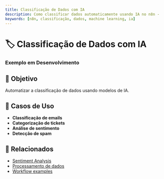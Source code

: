 ---
title: Classificação de Dados com IA
description: Como classificar dados automaticamente usando IA no n8n - exemplo em desenvolvimento
keywords: [n8n, classificação, dados, machine learning, ia]
---


# 🏷️ Classificação de Dados com IA

<div style={{
  background: '#38a169',
  padding: '1.5rem',
  borderRadius: '8px',
  color: 'white',
  textAlign: 'center'
}}>
  <IonicIcon name="pricetags-outline" style={{fontSize: '32px', marginBottom: '0.5rem'}} />
  <h3 style={{color: 'white'}}>Exemplo em Desenvolvimento</h3>
</div>

## 🎯 Objetivo

Automatizar a classificação de dados usando modelos de IA.

## 🚀 Casos de Uso

- **Classificação de emails**
- **Categorização de tickets**
- **Análise de sentimento**
- **Detecção de spam**

## 🔗 Relacionados

- [Sentiment Analysis](/advanced-ai/nodes-ia/sentiment-analysis)
- [Processamento de dados](/logica-e-dados/data)
- [Workflow examples](/advanced-ai/exemplos-casos)